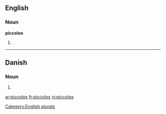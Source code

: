 ==English==

===Noun===
'''piccolos'''

# {{plural of|[[piccolo]]}}

[[Category:English plurals]]

----

==Danish==

===Noun===
{{infl|da|noun form|g=c}}

# {{form of|genitive singular indefinite|piccolo|lang=Danish}}

[[ar:piccolos]]
[[fr:piccolos]]
[[vi:piccolos]]